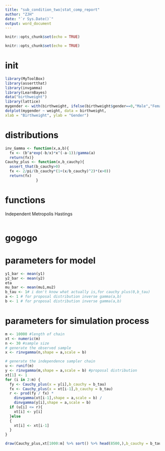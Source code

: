```yaml
---
title: "sub_condition_two|stat_comp_report"
author: "ZJH"
date: "`r Sys.Date()`"
output: word_document
---
```


```r
knitr::opts_chunk$set(echo = TRUE)
```
```r
knitr::opts_chunk$set(echo = TRUE)
```

# init
```r
library(MyToolBox)
library(assertthat)
library(invgamma)
library(LearnBayes)
data("birthweight")
library(lattice)
mygender <- with(birthweight, ifelse(birthweight$gender==0,"Male","Female"))
dotplot(mygender ~ weight, data = birthweight,
xlab = "Birthweight", ylab = "Gender")
```

# distributions
```r
inv_Gamma <- function(x,a,b){
  fx <- (b^a*exp(-b/x)*x^(-a-1))/gamma(a)
  return(fx)}
Cauchy_plus <- function(x,b_cauchy){
  assert_that(b_cauchy>0)
  fx <- 2/pi/(b_cauchy*(1+(x/b_cauchy)^2)*(x>0))
  return(fx)
              }
```

# functions
Independent Metropolis Hastings 
```r

```

# gogogo
# parameters for model
```r
y1_bar <- mean(y1)
y2_bar <- mean(y2)
eta
mu_bar <- mean(mu1,mu2)
b_tau <- 1# i don't know what actually is,for cauchy plus(0,b_tau)
a <- 1 # for proposal distribution inverse gamma(a,b) 
b <- 1 # for proposal distribution inverse gamma(a,b)
```
# parameters for simulation process
```r
m <- 10000 #length of chain
xt <- numeric(m)
n <- 30 #sample size
# generate the observed sample
x <- rinvgamma(n,shape = a,scale = b)

# generate the independence sampler chain
u <- runif(m)
y <- rinvgamma(m,shape = a,scale = b) #proposal distribution
xt[1] <- 1
for (i in 2:m) {
  fy <- Cauchy_plus(x = y[i],b_cauchy = b_tau)
  fx <- Cauchy_plus(x = xt[i-1],b_cauchy = b_tau)
  r <- prod(fy / fx) *
    dinvgamma(xt[i-1],shape = a,scale = b) /
    dinvgamma(y[i],shape = a,scale = b)
  if (u[i] <= r){
    xt[i] <- y[i] 
  }else 
  {
    xt[i] <- xt[i-1]
  }
}
```

```r
draw(Cauchy_plus,xt[1000:m] %>% sort() %>% head(8500,),b_cauchy = b_tau)
```

